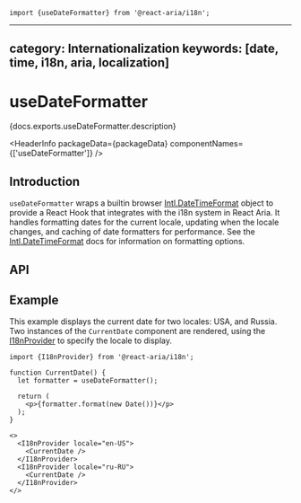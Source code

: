 <!-- Copyright 2020 Adobe. All rights reserved.
This file is licensed to you under the Apache License, Version 2.0 (the "License");
you may not use this file except in compliance with the License. You may obtain a copy
of the License at http://www.apache.org/licenses/LICENSE-2.0
Unless required by applicable law or agreed to in writing, software distributed under
the License is distributed on an "AS IS" BASIS, WITHOUT WARRANTIES OR REPRESENTATIONS
OF ANY KIND, either express or implied. See the License for the specific language
governing permissions and limitations under the License. -->



```tsx import
import {useDateFormatter} from '@react-aria/i18n';
```

---
category: Internationalization
keywords: [date, time, i18n, aria, localization]
---

# useDateFormatter

<p>{docs.exports.useDateFormatter.description}</p>

<HeaderInfo
  packageData={packageData}
  componentNames={['useDateFormatter']} />

## Introduction

`useDateFormatter` wraps a builtin browser [Intl.DateTimeFormat](https://developer.mozilla.org/en-US/docs/Web/JavaScript/Reference/Global_Objects/Intl/DateTimeFormat)
object to provide a React Hook that integrates with the i18n system in React Aria. It handles formatting dates for the current locale,
updating when the locale changes, and caching of date formatters for performance. See the
[Intl.DateTimeFormat](https://developer.mozilla.org/en-US/docs/Web/JavaScript/Reference/Global_Objects/Intl/DateTimeFormat) docs for
information on formatting options.

## API

<FunctionAPI function={docs.exports.useDateFormatter} links={docs.links} />

## Example

This example displays the current date for two locales: USA, and Russia. Two instances of the `CurrentDate` component are rendered,
using the [I18nProvider](I18nProvider.html) to specify the locale to display.

```tsx example
import {I18nProvider} from '@react-aria/i18n';

function CurrentDate() {
  let formatter = useDateFormatter();

  return (
    <p>{formatter.format(new Date())}</p>
  );
}

<>
  <I18nProvider locale="en-US">
    <CurrentDate />
  </I18nProvider>
  <I18nProvider locale="ru-RU">
    <CurrentDate />
  </I18nProvider>
</>
```
